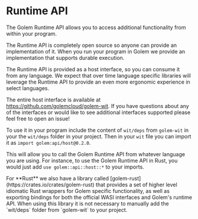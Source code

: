 
# Runtime API

The Golem Runtime API allows you to access additional functionality from within your program.

The Runtime API is completely open source so anyone can provide an implementation of it. When you run your program in Golem we provide an implementation that supports durable execution.

The Runtime API is provided as a host interface, so you can consume it from any language. We expect that over time language specific libraries will leverage the Runtime API to provide an even more ergonomic experience in select languages.

The entire host interface is available at https://github.com/golemcloud/golem-wit. If you have questions about any of the interfaces or would like to see additional interfaces supported please feel free to open an issue!

To use it in your program include the content of `wit/deps` from `golem-wit` in your the `wit/deps` folder in your project. Then in your `wit` file you can import it as `import golem:api/host@0.2.0`.

This will allow you to call the Golem Runtime API from whatever language you are using. For instance, to use the Golem Runtime API in Rust, you would just add `use golem::api::host::*` to your imports.

<Callout>
  For **Rust** we also have a library called [golem-rust](https://crates.io/crates/golem-rust) that
  provides a set of higher level idiomatic Rust wrappers for Golem specific functionality, as well
  as exporting bindings for both the official WASI interfaces and Golem's runtime API. When using
  this library it is not necessary to manually add the `wit/deps` folder from `golem-wit` to your
  project.
</Callout>

<Cards>
  <Card title="Key Value API" href="/docs/runtime-api/key-value-api" />
  <Card title="Promise API" href="/docs/runtime-api/promise-api" />
  <Card title="Get Workers API" href="/docs/runtime-api/get-workers-api" />
</Cards>
